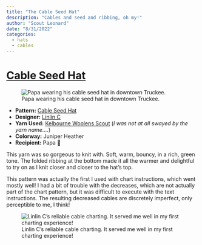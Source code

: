 ```yaml
---
title: "The Cable Seed Hat"
description: "Cables and seed and ribbing, oh my!"
author: "Scout Leonard"
date: "8/31/2022"
categories:
  - hats
  - cables
---
```


# [Cable Seed Hat](https://www.ravelry.com/projects/scoutcleonard/cable-seed-hat)

![Papa wearing his cable seed hat in downtown Truckee.](../figs/cable_seed_hat.JPG)

-   **Pattern:** [Cable Seed Hat](https://www.ravelry.com/patterns/library/cable-seed-hat)
-   **Designer:** [Linlin C](https://www.ravelry.com/people/zijinyouyou)
-   **Yarn Used:** [Kelbourne Woolens Scout](https://kelbournewoolens.com/product/kelbourne-woolens-scout/) (*I was not at all swayed by the yarn name....*)
-   **Colorway:** Juniper Heather
-   **Recipient:** Papa 🫶

This yarn was so gorgeous to knit with. Soft, warm, bouncy, in a rich, green tone. The folded ribbing at the bottom made it all the warmer and delightful to try on as I knit closer and closer to the hat's top.

This pattern was actually the first I used with chart instructions, which went mostly well! I had a bit of trouble with the decreases, which are not actually part of the chart pattern, but it was difficult to execute with the text instructions. The resulting decreased cables are discretely imperfect, only perceptible to me, I think!

![Linlin C's reliable cable charting. It served me well in my first charting experience!](../figs/chart.png)
